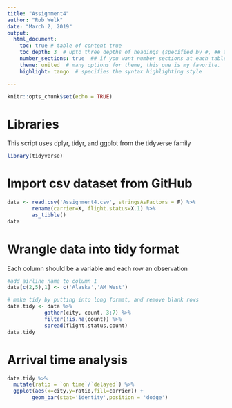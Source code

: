 ```yaml
---
title: "Assignment4"
author: "Rob Welk"
date: "March 2, 2019"
output: 
  html_document:
    toc: true # table of content true
    toc_depth: 3  # upto three depths of headings (specified by #, ## and ###)
    number_sections: true  ## if you want number sections at each table header
    theme: united  # many options for theme, this one is my favorite.
    highlight: tango  # specifies the syntax highlighting style

---
```


```r
knitr::opts_chunk$set(echo = TRUE)
```



# Libraries
This script uses dplyr, tidyr, and ggplot from the tidyverse family
```r
library(tidyverse)
```

# Import csv dataset from GitHub
```r
data <- read.csv('Assignment4.csv', stringsAsFactors = F) %>% 
        rename(carrier=X, flight.status=X.1) %>% 
        as_tibble()
data
```

# Wrangle data into tidy format 
Each column should be a variable and each row an observation 
```r
#add airline name to column 1
data[c(2,5),1] <- c('Alaska','AM West')

# make tidy by putting into long format, and remove blank rows
data.tidy <- data %>% 
            gather(city, count, 3:7) %>% 
            filter(!is.na(count)) %>% 
            spread(flight.status,count) 
data.tidy

```
# Arrival time analysis

```r
data.tidy %>% 
  mutate(ratio = `on time`/`delayed`) %>% 
  ggplot(aes(x=city,y=ratio,fill=carrier)) + 
        geom_bar(stat='identity',position = 'dodge')

```


